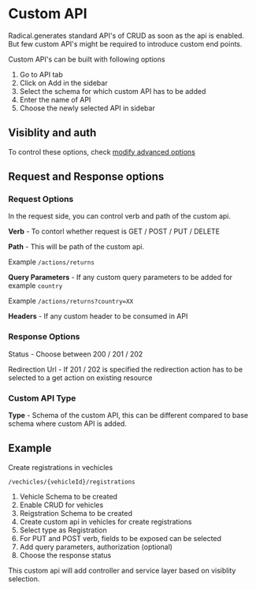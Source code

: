 # Custom API

Radical.generates standard API's of CRUD as soon as the api is enabled. But few custom API's might be required to introduce custom end points. 

Custom API's can be built with following options
1. Go to API tab
2. Click on Add in the sidebar
3. Select the schema for which custom API has to be added
4. Enter the name of API
5. Choose the newly selected API in sidebar


## Visiblity and auth
To control these options, check [modify advanced options](./advanced)

## Request and Response options

### Request Options
In the request side, you can control verb and path of the custom api. 

**Verb** - To contorl whether request is GET / POST / PUT / DELETE

**Path** - This will be path of the custom api. 

Example `/actions/returns`

**Query Parameters** - If any custom query parameters to be added for example `country`

Example `/actions/returns?country=XX`

**Headers** - If any custom header to be consumed in API

### Response Options

Status - Choose between 200 / 201 / 202 

Redirection Url - If 201 / 202 is specified the redirection action has to be selected to a get action on existing resource

### Custom API Type

**Type** - Schema of the custom API, this can be different compared to base schema where custom API is added.


## Example
Create registrations in vechicles

```/vechicles/{vehicleId}/registrations```

1. Vehicle Schema to be created
2. Enable CRUD for vehicles
3. Reigstration Schema to be created
4. Create custom api in vehicles for create registrations
5. Select type as Registration
6. For PUT and POST verb, fields to be exposed can be selected
7. Add query parameters, authorization (optional)
8. Choose the response status

This custom api will add controller and service layer based on visiblity selection.

